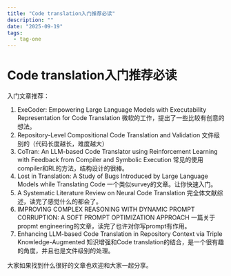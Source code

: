 ```yaml
---
title: "Code translation入门推荐必读"
description: ""
date: "2025-09-19"
tags:
  - tag-one
---
```


# Code translation入门推荐必读

入门文章推荐：

1. ExeCoder: Empowering Large Language Models with Executability Representation for Code Translation 微软的工作，提出了一些比较有创意的想法。
2. Repository-Level Compositional Code Translation and Validation 文件级别的（代码长度越长，难度越大）
3. CoTran: An LLM-based Code Translator using Reinforcement Learning with Feedback from Compiler and Symbolic Execution 常见的使用compiler和RL的方法，结构设计的很棒。
4. Lost in Translation: A Study of Bugs Introduced by Large Language Models while Translating Code 一个类似survey的文章。让你快速入门。
5. A Systematic Literature Review on Neural Code Translation 完全体文献综述，读完了感觉什么的都会了。
6. IMPROVING COMPLEX REASONING WITH DYNAMIC PROMPT CORRUPTION: A SOFT PROMPT OPTIMIZATION APPROACH 一篇关于propmt engineering的文章，读完了也许对你写prompt有作用。
7. Enhancing LLM-based Code Translation in Repository Context via Triple Knowledge-Augmented 知识增强和Code translation的结合，是一个很有趣的角度，并且也是文件级别的处理。

大家如果找到什么很好的文章也欢迎和大家一起分享。
